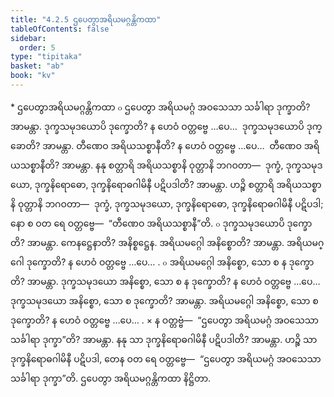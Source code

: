 ```yaml
---
title: "4.2.5 ဌပေတွာအရိယမဂ္ဂန္တိကထာ"
tableOfContents: false
sidebar:
  order: 5
type: "tipitaka"
basket: "ab"
book: "kv"
---
```



<DynamicBreadcrumb />

<Paragraph type="center" book="kv">
* ဌပေတွာအရိယမဂ္ဂန္တိကထာ
</Paragraph>

<Division number="789" book="kv" e="ch" v="32" p="398">

<Paragraph number="2460" book="kv">
๐ ဌပေတွာ အရိယမဂ္ဂံ အဝသေသာ သင်္ခါရာ ဒုက္ခာတိ? အာမန္တာ. ဒုက္ခသမုဒယောပိ ဒုက္ခောတိ? န ဟေဝံ ဝတ္တဗ္ဗေ …ပေ…  ဒုက္ခသမုဒယောပိ ဒုက္ခောတိ? အာမန္တာ. တီဏေဝ အရိယသစ္စာနီတိ? န ဟေဝံ ဝတ္တဗ္ဗေ …ပေ…  တီဏေဝ အရိယသစ္စာနီတိ? အာမန္တာ. နနု စတ္တာရိ အရိယသစ္စာနိ ဝုတ္တာနိ ဘဂဝတာ—  ဒုက္ခံ, ဒုက္ခသမုဒယော, ဒုက္ခနိရောဓော, ဒုက္ခနိရောဓဂါမိနီ ပဋိပဒါတိ? အာမန္တာ. ဟဉ္စိ စတ္တာရိ အရိယသစ္စာနိ ဝုတ္တာနိ ဘဂဝတာ—  ဒုက္ခံ, ဒုက္ခသမုဒယော, ဒုက္ခနိရောဓော, ဒုက္ခနိရောဓဂါမိနီ ပဋိပဒါ; နော စ ဝတ ရေ ဝတ္တဗ္ဗေ—  “တီဏေဝ အရိယသစ္စာနီ”တိ.
</Paragraph>

<Paragraph number="2461" book="kv">
๐ ဒုက္ခသမုဒယောပိ ဒုက္ခောတိ? အာမန္တာ. ကေနဋ္ဌေနာတိ? အနိစ္စဋ္ဌေန. အရိယမဂ္ဂေါ အနိစ္စောတိ? အာမန္တာ. အရိယမဂ္ဂေါ ဒုက္ခောတိ? န ဟေဝံ ဝတ္တဗ္ဗေ …ပေ… .
</Paragraph>

<Paragraph number="2462" book="kv">
๐ အရိယမဂ္ဂေါ အနိစ္စော, သော စ န ဒုက္ခောတိ? အာမန္တာ. ဒုက္ခသမုဒယော အနိစ္စော, သော စ န ဒုက္ခောတိ? န ဟေဝံ ဝတ္တဗ္ဗေ …ပေ…  ဒုက္ခသမုဒယော အနိစ္စော, သော စ ဒုက္ခောတိ? အာမန္တာ. အရိယမဂ္ဂေါ အနိစ္စော, သော စ ဒုက္ခောတိ? န ဟေဝံ ဝတ္တဗ္ဗေ …ပေ… .
</Paragraph>

</Division>
<Division number="790" book="kv" e="ch" v="32" p="398">

<Paragraph number="2463" book="kv">
× န ဝတ္တဗ္ဗံ—  “ဌပေတွာ အရိယမဂ္ဂံ အဝသေသာ သင်္ခါရာ ဒုက္ခာ”တိ? အာမန္တာ. နနု သာ ဒုက္ခနိရောဓဂါမိနီ ပဋိပဒါတိ? အာမန္တာ. ဟဉ္စိ သာ ဒုက္ခနိရောဓဂါမိနီ ပဋိပဒါ, တေန ဝတ ရေ ဝတ္တဗ္ဗေ—  “ဌပေတွာ အရိယမဂ္ဂံ အဝသေသာ သင်္ခါရာ ဒုက္ခာ”တိ.

</Paragraph>
</Division>

<Paragraph number="2464" type="center" book="kv">
ဌပေတွာ အရိယမဂ္ဂန္တိကထာ နိဋ္ဌိတာ.
</Paragraph>